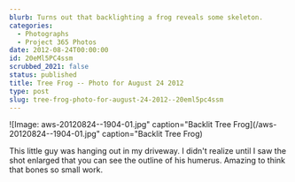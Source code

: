 ```yaml
---
blurb: Turns out that backlighting a frog reveals some skeleton.
categories:
  - Photographs
  - Project 365 Photos
date: 2012-08-24T00:00:00
id: 20eMl5PC4ssm
scrubbed_2021: false
status: published
title: Tree Frog -- Photo for August 24 2012
type: post
slug: tree-frog-photo-for-august-24-2012--20eml5pc4ssm
---
```


![Image: aws-20120824--1904-01.jpg" caption="Backlit Tree Frog](/aws-20120824--1904-01.jpg" caption="Backlit Tree Frog)

This little guy was hanging out in my driveway. I didn't realize until I saw the shot enlarged that you can see the outline of his humerus. Amazing to think that bones so small work.